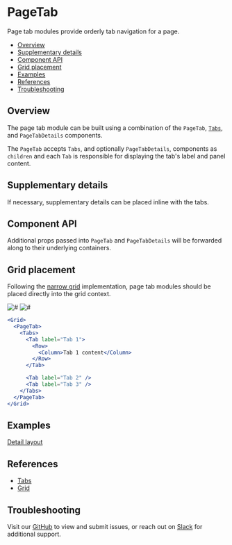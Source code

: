 

# PageTab

Page tab modules provide orderly tab navigation for a page.

- [Overview](#overview)
- [Supplementary details](#supplementary-details)
- [Component API](#component-api)
- [Grid placement](#grid-placement)
- [Examples](#examples)
- [References](#references)
- [Troubleshooting](#troubleshooting)

## Overview

The page tab module can be built using a combination of the `PageTab`, [`Tabs`](#references), and `PageTabDetails` components.

The `PageTab` accepts `Tabs`, and optionally `PageTabDetails`, components as `children` and each `Tab` is responsible for displaying the tab's label and panel content.

<Canvas>
  <Story id="patterns-unstable-layout-modules-pagetab--default" />
</Canvas>

## Supplementary details

If necessary, supplementary details can be placed inline with the tabs.

<Canvas>
  <Story id="patterns-unstable-layout-modules-pagetab--details" />
</Canvas>

## Component API

<ArgsTable />

Additional props passed into `PageTab` and `PageTabDetails` will be forwarded along to their underlying containers.

## Grid placement

Following the [narrow grid](#references) implementation, page tab modules should be placed directly into the grid context.

<Row>
  <Column>
    <img alt="#" src="#" />
  </Column>

  <Column>
    <img alt="#" src="#" />
  </Column>
</Row>

```jsx
<Grid>
  <PageTab>
    <Tabs>
      <Tab label="Tab 1">
        <Row>
          <Column>Tab 1 content</Column>
        </Row>
      </Tab>

      <Tab label="Tab 2" />
      <Tab label="Tab 3" />
    </Tabs>
  </PageTab>
</Grid>
```

## Examples

[Detail layout](?path=/story/patterns-unstable-layout-examples-beta--detail)

## References

- [Tabs](https://react.carbondesignsystem.com/?path=/docs/tabs)
- [Grid](https://react.carbondesignsystem.com/?path=/docs/grid--narrow)

## Troubleshooting

Visit our [GitHub](https://github.com/carbon-design-system/ibm-security) to view and submit issues, or reach out on [Slack](https://app.slack.com/client/T1V6D3RT7/CRV39QKP0) for additional support.
